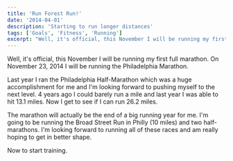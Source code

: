 ```yaml
---
title: 'Run Forest Run!'
date: '2014-04-01'
description: 'Starting to run longer distances'
tags: ['Goals', 'Fitness', 'Running']
excerpt: "Well, it's official, this November I will be running my first full marathon. On November 23, 2014 I will be running the Philadelphia Marathon."
---
```


Well, it's official, this November I will be running my first full marathon. On November 23, 2014 I will be running the Philadelphia Marathon.

Last year I ran the Philadelphia Half-Marathon which was a huge accomplishment for me and I'm looking forward to pushing myself to the next level. 4 years ago I could barely run a mile and last year I was able to hit 13.1 miles. Now I get to see if I can run 26.2 miles.

The marathon will actually be the end of a big running year for me. I'm going to be running the Broad Street Run in Philly (10 miles) and two half-marathons. I'm looking forward to running all of these races and am really hoping to get in better shape.

Now to start training.

<PostImage
    src="/images/posts/2014-04-01-run-forest-run/run-forest-run.jpg"
    alt="Me running the Phillies 5k"
    width={640}
    height={640}
    centered
    shadowed
/>
